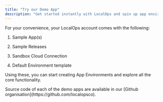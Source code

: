 ```yaml
---
title: "Try our Demo App"
description: "Get started instantly with LocalOps and spin up app environments using our sample apps and sandbox AWS connection."
---
```


For your convenience, your LocalOps account comes with the following:

1. Sample App(s)

2. Sample Releases

3. Sandbox Cloud Connection

4. Default Environment template

Using these, you can start creating App Environments and explore all the core functionality.

<Info>
  Source code of each of the demo apps are available in our [Github organisation](https://github.com/localopsco).
</Info>